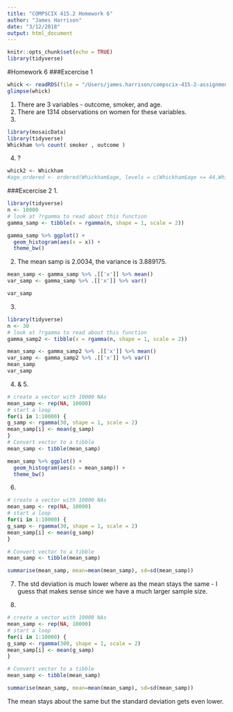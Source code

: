 ```yaml
---
title: "COMPSCIX 415.2 Homework 6"
author: "James Harrison"
date: "3/12/2018"
output: html_document
---
```


```r
knitr::opts_chunk$set(echo = TRUE)
library(tidyverse)
```

#Homework 6
###Excercise 1
```r
whick <- readRDS(file = "/Users/james.harrison/compscix-415-2-assignments/whickham.rds")
glimpse(whick)
```

1. There are 3 variables - outcome, smoker, and age.
2. There are 1314 observations on women for these variables.
3. 
```r
library(mosaicData)
library(tidyverse)
Whickham %>% count( smoker , outcome )
```
4. ?
```r
whick2 <- Whickham
#age_ordered <- ordered(Whickham$age, levels = c(Whickham$age <= 44,Whickham$age > 44 & Whickham$age<= 64,Whickham$age > 64 ))
```

###Excercise 2
1. 
```r
library(tidyverse)
n <- 10000
# look at ?rgamma to read about this function
gamma_samp <- tibble(x = rgamma(n, shape = 1, scale = 2))

gamma_samp %>% ggplot() +
  geom_histogram(aes(x = x)) +
  theme_bw()
```
2. The mean samp is 2.0034, the variance is 3.889175.
```r
mean_samp <- gamma_samp %>% .[['x']] %>% mean()
var_samp <- gamma_samp %>% .[['x']] %>% var()

var_samp
```

3. 
```r
library(tidyverse)
n <- 30
# look at ?rgamma to read about this function
gamma_samp2 <- tibble(x = rgamma(n, shape = 1, scale = 2))

mean_samp <- gamma_samp2 %>% .[['x']] %>% mean()
var_samp <- gamma_samp2 %>% .[['x']] %>% var()
mean_samp
var_samp
```

4. & 5.
```r
# create a vector with 10000 NAs
mean_samp <- rep(NA, 10000)
# start a loop
for(i in 1:10000) {
g_samp <- rgamma(30, shape = 1, scale = 2)
mean_samp[i] <- mean(g_samp)
}
# Convert vector to a tibble
mean_samp <- tibble(mean_samp)

mean_samp %>% ggplot() +
  geom_histogram(aes(x = mean_samp)) +
  theme_bw()

```

6. 
```r
# create a vector with 10000 NAs
mean_samp <- rep(NA, 10000)
# start a loop
for(i in 1:10000) {
g_samp <- rgamma(30, shape = 1, scale = 2)
mean_samp[i] <- mean(g_samp)
}

# Convert vector to a tibble
mean_samp <- tibble(mean_samp)

summarise(mean_samp, mean=mean(mean_samp), sd=sd(mean_samp))

```

7. The std deviation is much lower where as the mean stays the same - I guess that makes sense since we have a much larger sample size.

8. 
```r
# create a vector with 10000 NAs
mean_samp <- rep(NA, 10000)
# start a loop
for(i in 1:10000) {
g_samp <- rgamma(300, shape = 1, scale = 2)
mean_samp[i] <- mean(g_samp)
}

# Convert vector to a tibble
mean_samp <- tibble(mean_samp)

summarise(mean_samp, mean=mean(mean_samp), sd=sd(mean_samp))
```
The mean stays about the same but the standard deviation gets even lower.
